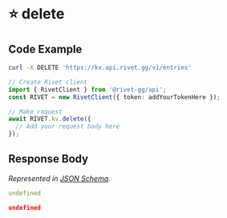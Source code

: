 
# ⭐️ delete

## Code Example

<CodeGroup title='Request' tag='DELETE' label='https://kv.api.rivet.gg/v1/entries'>

```bash {{ title: 'cURL' }}
curl -X DELETE 'https://kv.api.rivet.gg/v1/entries'
```

```ts
// Create Rivet client
import { RivetClient } from '@rivet-gg/api';
const RIVET = new RivetClient({ token: addYourTokenHere });

// Make request
await RIVET.kv.delete({
  // Add your request body here
});
```

</CodeGroup>


## Response Body

_Represented in [JSON Schema](https://json-schema.org/)._

<CodeGroup title='Response'>

```yaml
undefined
```

```json
undefined
```

</CodeGroup>

